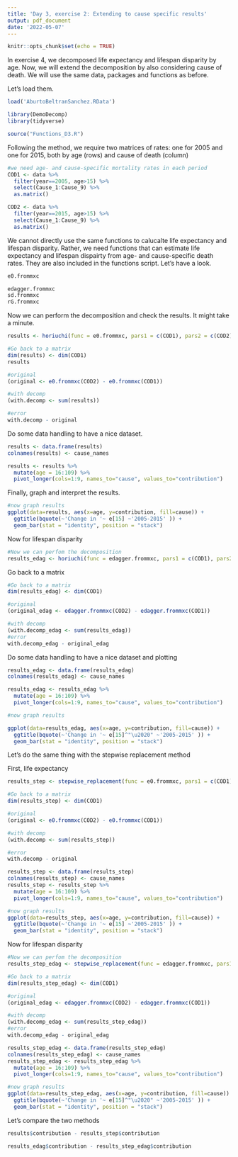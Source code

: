 ```yaml
---
title: 'Day 3, exercise 2: Extending to cause specific results'
output: pdf_document
date: '2022-05-07'
---
```


```r
knitr::opts_chunk$set(echo = TRUE)
```

In exercise 4, we decomposed life expectancy and lifespan disparity by age. Now, we will extend the decomposition by also considering cause of death. We will use the same data, packages and functions as before.

Let's load them.
```r
load('AburtoBeltranSanchez.RData')

library(DemoDecomp)
library(tidyverse)

source("Functions_D3.R")
```

Following the method, we require two matrices of rates: one for 2005 and one for 2015, both by age (rows) and cause of death (column)
```r
#we need age- and cause-specific mortality rates in each period
COD1 <- data %>% 
  filter(year==2005, age>15) %>% 
  select(Cause_1:Cause_9) %>% 
  as.matrix()

COD2 <- data %>% 
  filter(year==2015, age>15) %>% 
  select(Cause_1:Cause_9) %>% 
  as.matrix()
```


We cannot directly use the same functions to calucalte life expectancy and lifespan disparity. Rather, we need functions that can estimate life expectancy and lifespan dispairty from age- and cause-specific death rates. They are also included in the functions script. Let's have a look.

```r
e0.frommxc

edagger.frommxc
sd.frommxc
rG.frommxc

```

Now we can perform the decomposition and check the results. It might take a minute.

```r
results <- horiuchi(func = e0.frommxc, pars1 = c(COD1), pars2 = c(COD2), N = 100)

#Go back to a matrix
dim(results) <- dim(COD1)
results

#original
(original <- e0.frommxc(COD2) - e0.frommxc(COD1))

#with decomp
(with.decomp <- sum(results))

#error
with.decomp - original
```
Do some data handling to have a nice dataset.

```r
results <- data.frame(results)
colnames(results) <- cause_names

results <- results %>% 
  mutate(age = 16:109) %>% 
  pivot_longer(cols=1:9, names_to="cause", values_to="contribution")
```

Finally, graph and interpret the results.

```r
#now graph results
ggplot(data=results, aes(x=age, y=contribution, fill=cause)) +
  ggtitle(bquote(~'Change in '~ e[15] ~'2005-2015' )) +
  geom_bar(stat = "identity", position = "stack")

```


Now for lifespan disparity

```r
#Now we can perfom the decomposition
results_edag <- horiuchi(func = edagger.frommxc, pars1 = c(COD1), pars2 = c(COD2), N = 100)
```

Go back to a matrix

```r
#Go back to a matrix
dim(results_edag) <- dim(COD1)

#original
(original_edag <- edagger.frommxc(COD2) - edagger.frommxc(COD1))

#with decomp
(with.decomp_edag <- sum(results_edag))
#error
with.decomp_edag - original_edag
```

Do some data handling to have a nice dataset and plotting

```r
results_edag <- data.frame(results_edag)
colnames(results_edag) <- cause_names

results_edag <- results_edag %>% 
  mutate(age = 16:109) %>% 
  pivot_longer(cols=1:9, names_to="cause", values_to="contribution")

#now graph results

ggplot(data=results_edag, aes(x=age, y=contribution, fill=cause)) +
  ggtitle(bquote(~'Change in '~ e[15]^"\u2020" ~'2005-2015' )) +
  geom_bar(stat = "identity", position = "stack")
```

Let's do the same thing with the stepwise replacement method

First, life expectancy
```r
results_step <- stepwise_replacement(func = e0.frommxc, pars1 = c(COD1), pars2 = c(COD2))

#Go back to a matrix
dim(results_step) <- dim(COD1)

#original
(original <- e0.frommxc(COD2) - e0.frommxc(COD1))

#with decomp
(with.decomp <- sum(results_step))

#error
with.decomp - original

results_step <- data.frame(results_step)
colnames(results_step) <- cause_names
results_step <- results_step %>% 
  mutate(age = 16:109) %>% 
  pivot_longer(cols=1:9, names_to="cause", values_to="contribution")

#now graph results
ggplot(data=results_step, aes(x=age, y=contribution, fill=cause)) +
  ggtitle(bquote(~'Change in '~ e[15] ~'2005-2015' )) +
  geom_bar(stat = "identity", position = "stack")

```


Now for lifespan disparity

```r
#Now we can perfom the decomposition
results_step_edag <- stepwise_replacement(func = edagger.frommxc, pars1 = c(COD1), pars2 = c(COD2))

#Go back to a matrix
dim(results_step_edag) <- dim(COD1)

#original
(original_edag <- edagger.frommxc(COD2) - edagger.frommxc(COD1))

#with decomp
(with.decomp_edag <- sum(results_step_edag))
#error
with.decomp_edag - original_edag

results_step_edag <- data.frame(results_step_edag)
colnames(results_step_edag) <- cause_names
results_step_edag <- results_step_edag %>% 
  mutate(age = 16:109) %>% 
  pivot_longer(cols=1:9, names_to="cause", values_to="contribution")

#now graph results
ggplot(data=results_step_edag, aes(x=age, y=contribution, fill=cause)) +
  ggtitle(bquote(~'Change in '~ e[15]^"\u2020" ~'2005-2015' )) +
  geom_bar(stat = "identity", position = "stack")
```

Let's compare the two methods

```r
results$contribution - results_step$contribution

results_edag$contribution - results_step_edag$contribution

```
